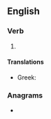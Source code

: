 ==English==

===Verb===
{{head|en|verb form}}

# {{present participle of|en|cache|nocat=1}}

====Translations====
{{trans-top|caching}}
* Greek: {{t|el|προσωρινή αποθήκευση}}
{{trans-mid}}
{{trans-bottom}}

===Anagrams===
* {{anagrams|en|a=accghin|chacing}}